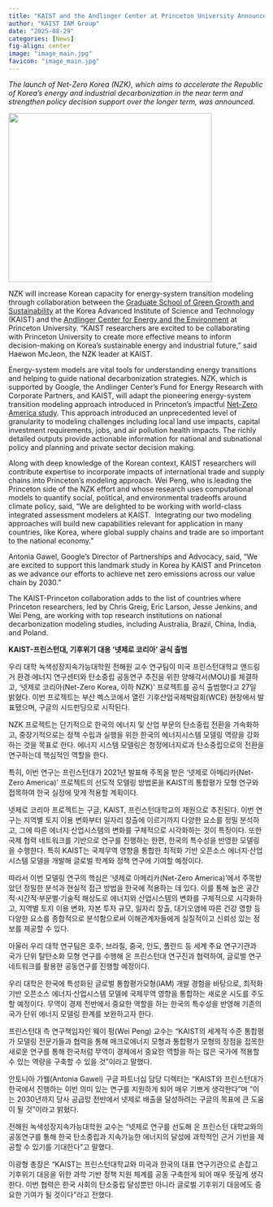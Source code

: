 ```yaml
---
title: "KAIST and the Andlinger Center at Princeton University Announce Net-Zero Korea Study to Accelerate Korea’s Energy Transition"
author: "KAIST IAM Group"
date: "2025-08-29"
categories: [News]
fig-align: center
image: "image_main.jpg"
favicon: "image_main.jpg"
---
```


*The launch of Net-Zero Korea (NZK), which aims to accelerate the Republic of Korea’s energy and industrial decarbonization in the near term and strengthen policy decision support over the longer term, was announced.*

![](image_main.jpg){fig-align="center" width="400" height="333"}

NZK will increase Korean capacity for energy-system transition modeling through collaboration between the [Graduate School of Green Growth and Sustainability](https://gggs.kaist.ac.kr/english) at the Korea Advanced Institute of Science and Technology (KAIST) and the [Andlinger Center for Energy and the Environment](https://acee.princeton.edu/) at Princeton University. “KAIST researchers are excited to be collaborating with Princeton University to create more effective means to inform decision-making on Korea’s sustainable energy and industrial future,” said Haewon McJeon, the NZK leader at KAIST.

Energy-system models are vital tools for understanding energy transitions and helping to guide national decarbonization strategies. NZK, which is supported by Google, the Andlinger Center’s Fund for Energy Research with Corporate Partners, and KAIST, will adapt the pioneering energy-system transition modeling approach introduced in Princeton’s impactful [Net-Zero America study](https://netzeroamerica.princeton.edu/the-report). This approach introduced an unprecedented level of granularity to modeling challenges including local land use impacts, capital investment requirements, jobs, and air pollution health impacts. The richly detailed outputs provide actionable information for national and subnational policy and planning and private sector decision making. 

Along with deep knowledge of the Korean context, KAIST researchers will contribute expertise to incorporate impacts of international trade and supply chains into Princeton’s modeling approach. Wei Peng, who is leading the Princeton side of the NZK effort and whose research uses computational models to quantify social, political, and environmental tradeoffs around climate policy, said, “We are delighted to be working with world-class integrated assessment modelers at KAIST.  Integrating our two modeling approaches will build new capabilities relevant for application in many countries, like Korea, where global supply chains and trade are so important to the national economy.” 

Antonia Gawel, Google’s Director of Partnerships and Advocacy, said, “We are excited to support this landmark study in Korea by KAIST and Princeton as we advance our efforts to achieve net zero emissions across our value chain by 2030.”

The KAIST-Princeton collaboration adds to the list of countries where Princeton researchers, led by Chris Greig, Eric Larson, Jesse Jenkins, and Wei Peng, are working with top research institutions on national decarbonization modeling studies, including Australia, Brazil, China, India, and Poland. 

**KAIST-프린스턴대, 기후위기 대응 ‘넷제로 코리아’ 공식 출범​**

우리 대학 녹색성장지속가능대학원 전해원 교수 연구팀이 미국 프린스턴대학교 앤드링거 환경·에너지 연구센터와 탄소중립 공동연구 추진을 위한 양해각서(MOU)를 체결하고, ‘넷제로 코리아(Net-Zero Korea, 이하 NZK)’ 프로젝트를 공식 출범했다고 27일 밝혔다. 이번 프로젝트는 부산 벡스코에서 열린 기후산업국제박람회(WCE) 현장에서 발표됐으며, 구글의 시드펀딩으로 시작된다.

NZK 프로젝트는 단기적으로 한국의 에너지 및 산업 부문의 탄소중립 전환을 가속화하고, 중장기적으로는 정책 수립과 실행을 위한 한국의 에너지시스템 모델링 역량을 강화하는 것을 목표로 한다. 에너지 시스템 모델링은 청정에너지로과 탄소중립으로의 전환을 연구하는데 핵심적인 역할을 한다. 

특히, 이번 연구는 프린스턴대가 2021년 발표해 주목을 받은 ‘넷제로 아메리카(Net-Zero America)’ 프로젝트의 선도적 모델링 방법론을 KAIST의 통합평가 모형 연구와 접목하여 한국 실정에 맞게 적용할 계획이다.

넷제로 코리아 프로젝트는 구글, KAIST, 프린스턴대학교의 재원으로 추진된다. 이번 연구는 지역별 토지 이용 변화부터 일자리 창출에 이르기까지 다양한 요소를 정밀 분석하고, 그에 따른 에너지·산업시스템의 변화를 구체적으로 시각화하는 것이 특징이다. 또한 국제 협력 네트워크를 기반으로 연구를 진행하는 한편, 한국의 특수성을 반영한 모델링을 수행한다. 특히 KAIST는 국제무역 영향을 통합한 최적화 기반 오픈소스 에너지·산업시스템 모델을 개발해 글로벌 학계와 정책 연구에 기여할 예정이다. 

따라서 이번 모델링 연구의 핵심은 ‘넷제로 아메리카(Net-Zero America)’에서 주목받았던 정밀한 분석과 현실적 접근 방법을 한국에 적용하는 데 있다. 이를 통해 높은 공간적·시간적·부문별·기술적 해상도로 에너지와 산업시스템의 변화를 구체적으로 시각화하고, 지역별 토지 이용 변화, 자본 투자 규모, 일자리 창출, 대기오염에 따른 건강 영향 등 다양한 요소를 종합적으로 분석함으로써 이해관계자들에게 실질적이고 신뢰성 있는 정보를 제공할 수 있다.

아울러 우리 대학 연구팀은 호주, 브라질, 중국, 인도, 폴란드 등 세계 주요 연구기관과 국가 단위 탈탄소화 모형 연구를 수행해 온 프린스턴대 연구진과 협력하여, 글로벌 연구 네트워크를 활용한 공동연구를 진행할 예정이다. 

우리 대학은 한국에 특성화된 글로벌 통합평가모형(IAM) 개발 경험을 바탕으로, 최적화 기반 오픈소스 에너지·산업시스템 모델에 국제무역 영향을 통합하는 새로운 시도를 주도할 예정이다. 무역이 경제 전반에서 중요한 역할을 하는 한국의 특수성을 반영해 기존의 국가 단위 에너지 모델링 한계를 보완하고자 한다.

프린스턴대 측 연구책임자인 웨이 펑(Wei Peng) 교수는 "KAIST의 세계적 수준 통합평가 모델링 전문가들과 협력을 통해 매크로에너지 모형과 통합평가 모형의 장점을 접목한 새로운 연구를 통해 한국처럼 무역이 경제에서 중요한 역할을 하는 많은 국가에 적용할 수 있는 역량을 구축할 수 있을 것”이라고 말했다.

안토니아 가웰(Antonia Gawel) 구글 파트너십 담당 디렉터는 “KAIST와 프린스턴대가 한국에서 진행하는 이번 의미 있는 연구를 지원하게 되어 매우 기쁘게 생각한다”며 “이는 2030년까지 당사 공급망 전반에서 넷제로 배출을 달성하려는 구글의 목표에 큰 도움이 될 것”이라고 밝혔다. 

전해원 녹색성장지속가능대학원 교수는 “넷제로 연구를 선도해 온 프린스턴 대학교와의 공동연구를 통해 한국 탄소중립과 지속가능한 에너지의 달성에 과학적인 근거 기반을 제공할 수 있기를 기대한다”고 말했다. 

이광형 총장은 “KAIST는 프린스턴대학교와 미국과 한국의 대표 연구기관으로 손잡고 기후위기 대응을 위한 과학 기반 정책 지원 체계를 공동 구축한게 되어 매우 뜻깊게 생각한다. 이번 협력은 한국 사회의 탄소중립 달성뿐만 아니라 글로벌 기후위기 대응에도 중요한 기여가 될 것이다”라고 전했다.
